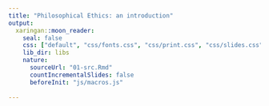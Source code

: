 ```yaml
---
title: "Philosophical Ethics: an introduction"
output:
  xaringan::moon_reader:
    seal: false
    css: ["default", "css/fonts.css", "css/print.css", "css/slides.css"]
    lib_dir: libs
    nature:
      sourceUrl: "01-src.Rmd"
      countIncrementalSlides: false
      beforeInit: "js/macros.js"
      
---
```

